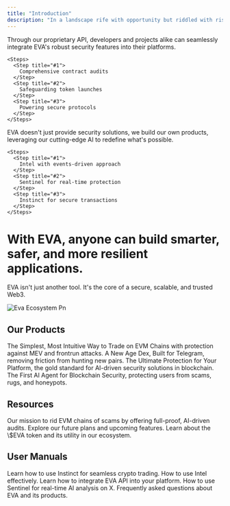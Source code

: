 ```yaml
---
title: "Introduction"
description: "In a landscape rife with opportunity but riddled with risk, EVA stands as the unwavering guardian of EVM ecosystems. With our AI-powered, industry-defining security, we're not just protecting Web3; we're empowering its evolution."
---
```


<Columns cols={1}>
  <Card title="Seamless Integration" icon="memory">
    Through our proprietary API, developers and projects alike can seamlessly integrate EVA's robust security features into their platforms.

    <Steps>
      <Step title="#1">
        Comprehensive contract audits
      </Step>
      <Step title="#2">
        Safeguarding token launches
      </Step>
      <Step title="#3">
        Powering secure protocols
      </Step>
    </Steps>
  </Card>
  <Card title="Innovative Products" icon="palette">
    EVA doesn't just provide security solutions, we build our own products, leveraging our cutting-edge AI to redefine what's possible.

    <Steps>
      <Step title="#1">
        Intel with events-driven approach
      </Step>
      <Step title="#2">
        Sentinel for real-time protection
      </Step>
      <Step title="#3">
        Instinct for secure transactions
      </Step>
    </Steps>
  </Card>
</Columns>

<Card>
<h1 style={{ color:"#f7941d",textAlign:"center" }}>
With EVA, anyone can build smarter, safer, and more resilient applications.

</h1>

<Warning>
  EVA isn't just another tool. It's the core of a secure, scalable, and trusted Web3.
</Warning>
</Card>

![Eva Ecosystem Pn](/eva-ecosystem.png)

## Our Products

<Columns cols={2}>
  <Card title="Instinct" href="/Instinct">
    The Simplest, Most Intuitive Way to Trade on EVM Chains with protection against MEV and frontrun attacks.
  </Card>
  <Card title="Intel" href="/Intel">
    A New Age Dex, Built for Telegram, removing friction from hunting new pairs.
  </Card>
  <Card title="API" href="/API">
    The Ultimate Protection for Your Platform, the gold standard for AI-driven security solutions in blockchain.
  </Card>
  <Card title="Sentinel" href="/Sentinel">
    The First AI Agent for Blockchain Security, protecting users from scams, rugs, and honeypots.
  </Card>
</Columns>

## Resources

<Columns cols={3}>
  <Card title="Vision" href="/Vision">
    Our mission to rid EVM chains of scams by offering full-proof, AI-driven audits.
  </Card>
  <Card title="Roadmap" href="/Roadmap">
    Explore our future plans and upcoming features.
  </Card>
  <Card title="Tokenomics" href="/Tokenomics">
    Learn about the \$EVA token and its utility in our ecosystem.
  </Card>
</Columns>

## User Manuals

<Columns cols={3}>
  <Card title="Instict" href="/UserManuals/Instinct">
    Learn how to use Instinct for seamless crypto trading.
  </Card>
  <Card title="Intel" href="/UserManuals/Intel/NewLaunches">
    How to use Intel effectively.
  </Card>
  <Card title="API" href="/UserManuals/API">
    Learn how to integrate EVA API into your platform.
  </Card>
</Columns>

<Columns cols={2}>
  <Card title="Sentinel" href="/UserManuals/Sentinel">
    How to use Sentinel for real-time AI analysis on X.
  </Card>
  <Card title="FAQs" href="/FAQs">
    Frequently asked questions about EVA and its products.
  </Card>
</Columns>
